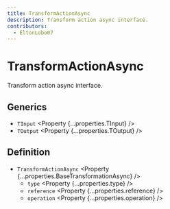 ```yaml
---
title: TransformActionAsync
description: Transform action async interface.
contributors:
  - EltonLobo07
---
```



# TransformActionAsync

Transform action async interface.

## Generics

- `TInput` <Property {...properties.TInput} />
- `TOutput` <Property {...properties.TOutput} />

## Definition

- `TransformActionAsync` <Property {...properties.BaseTransformationAsync} />
  - `type` <Property {...properties.type} />
  - `reference` <Property {...properties.reference} />
  - `operation` <Property {...properties.operation} />
